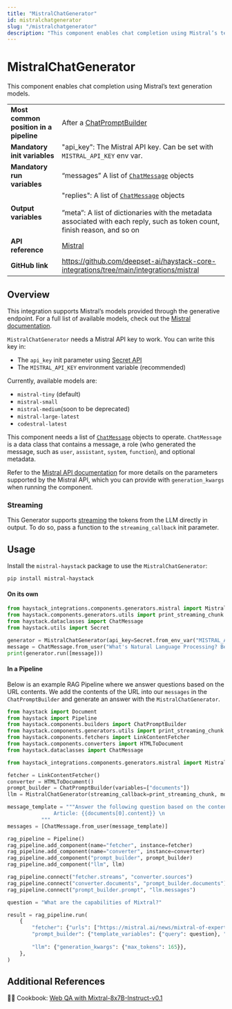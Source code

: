 ```yaml
---
title: "MistralChatGenerator"
id: mistralchatgenerator
slug: "/mistralchatgenerator"
description: "This component enables chat completion using Mistral’s text generation models."
---
```


# MistralChatGenerator

This component enables chat completion using Mistral’s text generation models.

|  |  |
| --- | --- |
| **Most common position in a pipeline** | After a [ChatPromptBuilder](../../../docs/pipeline-components/builders/chatpromptbuilder.mdx) |
| **Mandatory init variables** | "api_key": The Mistral API key. Can be set with `MISTRAL_API_KEY` env var. |
| **Mandatory run variables** | “messages” A list of [`ChatMessage`](../../../docs/concepts/data-classes.mdx#chatmessage)  objects |
| **Output variables** | "replies": A list of [`ChatMessage`](../../../docs/concepts/data-classes.mdx#chatmessage)  objects  <br /> <br />”meta”: A list of dictionaries with the metadata associated with each reply, such as token count, finish reason, and so on |
| **API reference** | [Mistral](/reference/integrations-mistral) |
| **GitHub link** | https://github.com/deepset-ai/haystack-core-integrations/tree/main/integrations/mistral |

## Overview

This integration supports Mistral’s models provided through the generative endpoint. For a full list of available models, check out the [Mistral documentation](https://docs.mistral.ai/platform/endpoints/#generative-endpoints).

`MistralChatGenerator` needs a Mistral API key to work. You can write this key in:

- The `api_key` init parameter using [Secret API](../../concepts/secret-management.mdx)
- The `MISTRAL_API_KEY` environment variable (recommended)

Currently, available models are:

- `mistral-tiny` (default)
- `mistral-small`
- `mistral-medium`(soon to be deprecated)
- `mistral-large-latest`
- `codestral-latest`

This component needs a list of [`ChatMessage`](../../concepts/data-classes.mdx#chatmessage) objects to operate. `ChatMessage` is a data class that contains a message, a role (who generated the message, such as `user`, `assistant`, `system`, `function`), and optional metadata.

Refer to the [Mistral API documentation](https://docs.mistral.ai/api/#operation/createChatCompletion) for more details on the parameters supported by the Mistral API, which you can provide with `generation_kwargs` when running the component.

### Streaming

This Generator supports [streaming](guides-to-generators/choosing-the-right-generator.mdx#streaming-support) the tokens from the LLM directly in output. To do so, pass a function to the `streaming_callback` init parameter.

## Usage

Install the `mistral-haystack` package to use the  `MistralChatGenerator`:

```shell
pip install mistral-haystack
```

#### On its own

```python
from haystack_integrations.components.generators.mistral import MistralChatGenerator
from haystack.components.generators.utils import print_streaming_chunk
from haystack.dataclasses import ChatMessage
from haystack.utils import Secret

generator = MistralChatGenerator(api_key=Secret.from_env_var("MISTRAL_API_KEY"), streaming_callback=print_streaming_chunk)
message = ChatMessage.from_user("What's Natural Language Processing? Be brief.")
print(generator.run([message]))
```

#### In a Pipeline

Below is an example RAG Pipeline where we answer questions based on the URL contents. We add the contents of the URL into our `messages` in the `ChatPromptBuilder` and generate an answer with the `MistralChatGenerator`.

```python
from haystack import Document
from haystack import Pipeline
from haystack.components.builders import ChatPromptBuilder
from haystack.components.generators.utils import print_streaming_chunk
from haystack.components.fetchers import LinkContentFetcher
from haystack.components.converters import HTMLToDocument
from haystack.dataclasses import ChatMessage

from haystack_integrations.components.generators.mistral import MistralChatGenerator

fetcher = LinkContentFetcher()
converter = HTMLToDocument()
prompt_builder = ChatPromptBuilder(variables=["documents"])
llm = MistralChatGenerator(streaming_callback=print_streaming_chunk, model='mistral-small')

message_template = """Answer the following question based on the contents of the article: {{query}}\n
               Article: {{documents[0].content}} \n 
           """
messages = [ChatMessage.from_user(message_template)]

rag_pipeline = Pipeline()
rag_pipeline.add_component(name="fetcher", instance=fetcher)
rag_pipeline.add_component(name="converter", instance=converter)
rag_pipeline.add_component("prompt_builder", prompt_builder)
rag_pipeline.add_component("llm", llm)

rag_pipeline.connect("fetcher.streams", "converter.sources")
rag_pipeline.connect("converter.documents", "prompt_builder.documents")
rag_pipeline.connect("prompt_builder.prompt", "llm.messages")

question = "What are the capabilities of Mixtral?"

result = rag_pipeline.run(
    {
        "fetcher": {"urls": ["https://mistral.ai/news/mixtral-of-experts"]},
        "prompt_builder": {"template_variables": {"query": question}, "template": messages},
      
        "llm": {"generation_kwargs": {"max_tokens": 165}},
    },
)
```

## Additional References

:cook: Cookbook: [Web QA with Mixtral-8x7B-Instruct-v0.1](https://haystack.deepset.ai/cookbook/mixtral-8x7b-for-web-qa)